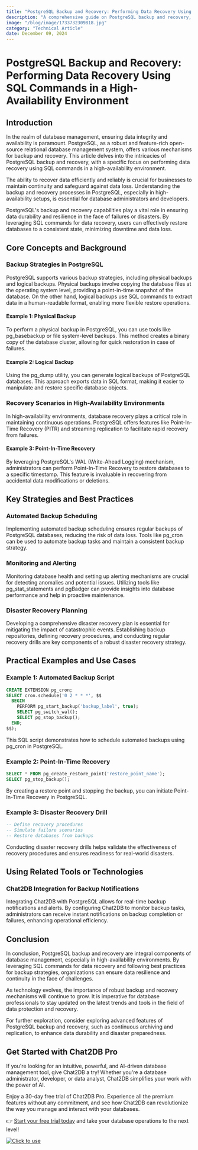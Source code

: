 ```yaml
---
title: "PostgreSQL Backup and Recovery: Performing Data Recovery Using SQL Commands in a High-Availability Environment"
description: "A comprehensive guide on PostgreSQL backup and recovery, focusing on data recovery using SQL commands in a high-availability environment."
image: "/blog/image/1733732309818.jpg"
category: "Technical Article"
date: December 09, 2024
---
```


# PostgreSQL Backup and Recovery: Performing Data Recovery Using SQL Commands in a High-Availability Environment


<Authors date="December 09, 2024">
  <Author name="Ethan Clarke" link="https://chat2db.ai" />
</Authors>

## Introduction

In the realm of database management, ensuring data integrity and availability is paramount. PostgreSQL, as a robust and feature-rich open-source relational database management system, offers various mechanisms for backup and recovery. This article delves into the intricacies of PostgreSQL backup and recovery, with a specific focus on performing data recovery using SQL commands in a high-availability environment.

The ability to recover data efficiently and reliably is crucial for businesses to maintain continuity and safeguard against data loss. Understanding the backup and recovery processes in PostgreSQL, especially in high-availability setups, is essential for database administrators and developers.

PostgreSQL's backup and recovery capabilities play a vital role in ensuring data durability and resilience in the face of failures or disasters. By leveraging SQL commands for data recovery, users can effectively restore databases to a consistent state, minimizing downtime and data loss.

## Core Concepts and Background

### Backup Strategies in PostgreSQL

PostgreSQL supports various backup strategies, including physical backups and logical backups. Physical backups involve copying the database files at the operating system level, providing a point-in-time snapshot of the database. On the other hand, logical backups use SQL commands to extract data in a human-readable format, enabling more flexible restore operations.

#### Example 1: Physical Backup

To perform a physical backup in PostgreSQL, you can use tools like pg_basebackup or file system-level backups. This method creates a binary copy of the database cluster, allowing for quick restoration in case of failures.

#### Example 2: Logical Backup

Using the pg_dump utility, you can generate logical backups of PostgreSQL databases. This approach exports data in SQL format, making it easier to manipulate and restore specific database objects.

### Recovery Scenarios in High-Availability Environments

In high-availability environments, database recovery plays a critical role in maintaining continuous operations. PostgreSQL offers features like Point-In-Time Recovery (PITR) and streaming replication to facilitate rapid recovery from failures.

#### Example 3: Point-In-Time Recovery

By leveraging PostgreSQL's WAL (Write-Ahead Logging) mechanism, administrators can perform Point-In-Time Recovery to restore databases to a specific timestamp. This feature is invaluable in recovering from accidental data modifications or deletions.

## Key Strategies and Best Practices

### Automated Backup Scheduling

Implementing automated backup scheduling ensures regular backups of PostgreSQL databases, reducing the risk of data loss. Tools like pg_cron can be used to automate backup tasks and maintain a consistent backup strategy.

### Monitoring and Alerting

Monitoring database health and setting up alerting mechanisms are crucial for detecting anomalies and potential issues. Utilizing tools like pg_stat_statements and pgBadger can provide insights into database performance and help in proactive maintenance.

### Disaster Recovery Planning

Developing a comprehensive disaster recovery plan is essential for mitigating the impact of catastrophic events. Establishing backup repositories, defining recovery procedures, and conducting regular recovery drills are key components of a robust disaster recovery strategy.

## Practical Examples and Use Cases

### Example 1: Automated Backup Script

```sql
CREATE EXTENSION pg_cron;
SELECT cron.schedule('0 2 * * *', $$
  BEGIN
    PERFORM pg_start_backup('backup_label', true);
    SELECT pg_switch_wal();
    SELECT pg_stop_backup();
  END;
$$);
```

This SQL script demonstrates how to schedule automated backups using pg_cron in PostgreSQL.

### Example 2: Point-In-Time Recovery

```sql
SELECT * FROM pg_create_restore_point('restore_point_name');
SELECT pg_stop_backup();
```

By creating a restore point and stopping the backup, you can initiate Point-In-Time Recovery in PostgreSQL.

### Example 3: Disaster Recovery Drill

```sql
-- Define recovery procedures
-- Simulate failure scenarios
-- Restore databases from backups
```

Conducting disaster recovery drills helps validate the effectiveness of recovery procedures and ensures readiness for real-world disasters.

## Using Related Tools or Technologies

### Chat2DB Integration for Backup Notifications

Integrating Chat2DB with PostgreSQL allows for real-time backup notifications and alerts. By configuring Chat2DB to monitor backup tasks, administrators can receive instant notifications on backup completion or failures, enhancing operational efficiency.

## Conclusion

In conclusion, PostgreSQL backup and recovery are integral components of database management, especially in high-availability environments. By leveraging SQL commands for data recovery and following best practices for backup strategies, organizations can ensure data resilience and continuity in the face of challenges.

As technology evolves, the importance of robust backup and recovery mechanisms will continue to grow. It is imperative for database professionals to stay updated on the latest trends and tools in the field of data protection and recovery.

For further exploration, consider exploring advanced features of PostgreSQL backup and recovery, such as continuous archiving and replication, to enhance data durability and disaster preparedness.

## Get Started with Chat2DB Pro

If you're looking for an intuitive, powerful, and AI-driven database management tool, give Chat2DB a try! Whether you're a database administrator, developer, or data analyst, Chat2DB simplifies your work with the power of AI.

Enjoy a 30-day free trial of Chat2DB Pro. Experience all the premium features without any commitment, and see how Chat2DB can revolutionize the way you manage and interact with your databases.

👉 [Start your free trial today](https://chat2db.ai/pricing) and take your database operations to the next level!


[![Click to use](/image/blog/bg/chat2db.jpg)](https://chat2db.ai/)
